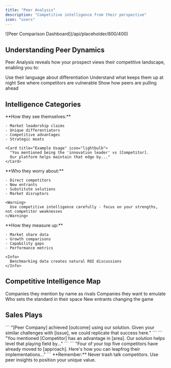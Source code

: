 ```yaml
---
title: "Peer Analysis"
description: "Competitive intelligence from their perspective"
icon: "users"
---
```


<Frame>
  ![Peer Comparison Dashboard](/api/placeholder/800/400)
</Frame>

## Understanding Peer Dynamics

Peer Analysis reveals how your prospect views their competitive landscape, enabling you to:

<Steps>
  <Step title="Position Against Competitors">
    Use their language about differentiation
  </Step>
  <Step title="Identify Industry Pressure">
    Understand what keeps them up at night
  </Step>
  <Step title="Find Displacement Opportunities">
    See where competitors are vulnerable
  </Step>
  <Step title="Create Competitive Urgency">
    Show how peers are pulling ahead
  </Step>
</Steps>

## Intelligence Categories

<Tabs>
  <Tab title="🏆 Positioning">
    **How they see themselves:**

    - Market leadership claims
    - Unique differentiators
    - Competitive advantages
    - Strategic moats

    <Card title="Example Usage" icon="lightbulb">
      "You mentioned being the 'innovation leader' vs [Competitor].
      Our platform helps maintain that edge by..."
    </Card>
  </Tab>
  <Tab title="⚔️ Threats">
    **Who they worry about:**

    - Direct competitors
    - New entrants
    - Substitute solutions
    - Market disruptors

    <Warning>
      Use competitive intelligence carefully - focus on your strengths, not competitor weaknesses
    </Warning>
  </Tab>
  <Tab title="📊 Benchmarks">
    **How they measure up:**

    - Market share data
    - Growth comparisons
    - Capability gaps
    - Performance metrics

    <Info>
      Benchmarking data creates natural ROI discussions
    </Info>
  </Tab>
</Tabs>

## Competitive Intelligence Map

<CardGroup cols={2}>
  <Card title="Direct Competitors" icon="sword" color="#ef4444">
    Companies they mention by name as rivals
  </Card>
  <Card title="Aspirational Peers" icon="star" color="#eab308">
    Companies they want to emulate
  </Card>
  <Card title="Category Leaders" icon="crown" color="#8b5cf6">
    Who sets the standard in their space
  </Card>
  <Card title="Disruptors" icon="bolt" color="#06b6d4">
    New entrants changing the game
  </Card>
</CardGroup>

## Sales Plays

<AccordionGroup>
  <Accordion title="The Peer Success Story" icon="trophy">
    ```
    "[Peer Company] achieved [outcome] using our solution. 
    Given your similar challenges with [issue], we could 
    replicate that success here."
    ```
  </Accordion>
  <Accordion title="The Competitive Gap" icon="chart-line">
    ```
    "You mentioned [Competitor] has an advantage in [area]. 
    Our solution helps level that playing field by..."
    ```
  </Accordion>
  <Accordion title="The Industry Trend" icon="trending-up">
    ```
    "Four of your top five competitors have already moved to 
    [approach]. Here's how you can leapfrog their implementations..."
    ```
  </Accordion>
</AccordionGroup>

<Check>
  **Remember:** Never trash talk competitors. Use peer insights to position your unique value.
</Check>